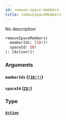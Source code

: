 ```yaml
---
id: remove-space-members
title: removeSpaceMembers
---
```


No description

```graphql
removeSpaceMembers(
  memberIds: [ID!]!
  spaceId: ID!
): [Action!]!

```

### Arguments

#### `memberIds` ([`[ID!]!`](/graphql/scalars/id))

#### `spaceId` ([`ID!`](/graphql/scalars/id))

### Type

#### [`Action`](/graphql/objects/action)
